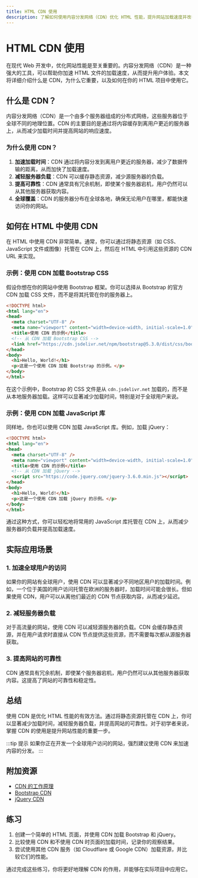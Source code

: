 ```yaml
---
title: HTML CDN 使用
description: 了解如何使用内容分发网络（CDN）优化 HTML 性能，提升网站加载速度并改善用户体验。
---
```


# HTML CDN 使用

在现代 Web 开发中，优化网站性能是至关重要的。内容分发网络（CDN）是一种强大的工具，可以帮助你加速 HTML 文件的加载速度，从而提升用户体验。本文将详细介绍什么是 CDN，为什么它重要，以及如何在你的 HTML 项目中使用它。

## 什么是 CDN？

内容分发网络（CDN）是一个由多个服务器组成的分布式网络，这些服务器位于全球不同的地理位置。CDN 的主要目的是通过将内容缓存到离用户更近的服务器上，从而减少加载时间并提高网站的响应速度。

### 为什么使用 CDN？

1. **加速加载时间**：CDN 通过将内容分发到离用户更近的服务器，减少了数据传输的距离，从而加快了加载速度。
2. **减轻服务器负载**：CDN 可以缓存静态资源，减少源服务器的负载。
3. **提高可靠性**：CDN 通常具有冗余机制，即使某个服务器宕机，用户仍然可以从其他服务器获取内容。
4. **全球覆盖**：CDN 的服务器分布在全球各地，确保无论用户在哪里，都能快速访问你的网站。

## 如何在 HTML 中使用 CDN

在 HTML 中使用 CDN 非常简单。通常，你可以通过将静态资源（如 CSS、JavaScript 文件或图像）托管在 CDN 上，然后在 HTML 中引用这些资源的 CDN URL 来实现。

### 示例：使用 CDN 加载 Bootstrap CSS

假设你想在你的网站中使用 Bootstrap 框架。你可以选择从 Bootstrap 的官方 CDN 加载 CSS 文件，而不是将其托管在你的服务器上。

```html
<!DOCTYPE html>
<html lang="en">
<head>
  <meta charset="UTF-8" />
  <meta name="viewport" content="width=device-width, initial-scale=1.0" />
  <title>使用 CDN 的示例</title>
  <!-- 从 CDN 加载 Bootstrap CSS -->
  <link href="https://cdn.jsdelivr.net/npm/bootstrap@5.3.0/dist/css/bootstrap.min.css" rel="stylesheet" />
</head>
<body>
  <h1>Hello, World!</h1>
  <p>这是一个使用 CDN 加载 Bootstrap 的示例。</p>
</body>
</html>
```

在这个示例中，Bootstrap 的 CSS 文件是从 `cdn.jsdelivr.net` 加载的，而不是从本地服务器加载。这样可以显著减少加载时间，特别是对于全球用户来说。

### 示例：使用 CDN 加载 JavaScript 库

同样地，你也可以使用 CDN 加载 JavaScript 库。例如，加载 jQuery：

```html
<!DOCTYPE html>
<html lang="en">
<head>
  <meta charset="UTF-8" />
  <meta name="viewport" content="width=device-width, initial-scale=1.0" />
  <title>使用 CDN 的示例</title>
  <!-- 从 CDN 加载 jQuery -->
  <script src="https://code.jquery.com/jquery-3.6.0.min.js"></script>
</head>
<body>
  <h1>Hello, World!</h1>
  <p>这是一个使用 CDN 加载 jQuery 的示例。</p>
</body>
</html>
```

通过这种方式，你可以轻松地将常用的 JavaScript 库托管在 CDN 上，从而减少服务器的负载并提高加载速度。

## 实际应用场景

### 1. 加速全球用户的访问

如果你的网站有全球用户，使用 CDN 可以显著减少不同地区用户的加载时间。例如，一个位于美国的用户访问托管在欧洲的服务器时，加载时间可能会很长。但如果使用 CDN，用户可以从离他们最近的 CDN 节点获取内容，从而减少延迟。

### 2. 减轻服务器负载

对于高流量的网站，使用 CDN 可以减轻源服务器的负载。CDN 会缓存静态资源，并在用户请求时直接从 CDN 节点提供这些资源，而不需要每次都从源服务器获取。

### 3. 提高网站的可靠性

CDN 通常具有冗余机制，即使某个服务器宕机，用户仍然可以从其他服务器获取内容。这提高了网站的可靠性和稳定性。

## 总结

使用 CDN 是优化 HTML 性能的有效方法。通过将静态资源托管在 CDN 上，你可以显著减少加载时间，减轻服务器负载，并提高网站的可靠性。对于初学者来说，掌握 CDN 的使用是提升网站性能的重要一步。

:::tip 提示
如果你正在开发一个全球用户访问的网站，强烈建议使用 CDN 来加速内容的分发。
:::

## 附加资源

- [CDN 的工作原理](https://www.cloudflare.com/learning/cdn/what-is-a-cdn/)
- [Bootstrap CDN](https://www.bootstrapcdn.com/)
- [jQuery CDN](https://code.jquery.com/)

## 练习

1. 创建一个简单的 HTML 页面，并使用 CDN 加载 Bootstrap 和 jQuery。
2. 比较使用 CDN 和不使用 CDN 时页面的加载时间，记录你的观察结果。
3. 尝试使用其他 CDN 服务（如 Cloudflare 或 Google CDN）加载资源，并比较它们的性能。

通过完成这些练习，你将更好地理解 CDN 的作用，并能够在实际项目中应用它。
